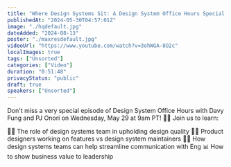 ```yaml
---
title: "Where Design Systems Sit: A Design System Office Hours Special Episode! 🚀"
publishedAt: "2024-05-30T04:57:01Z"
image: "./hqdefault.jpg"
dateAdded: "2024-08-13"
poster: "./maxresdefault.jpg"
videoUrl: "https://www.youtube.com/watch?v=3ohWGA-8O2c"
localImages: true
tags: ["Unsorted"]
categories: ["Video"]
duration: "0:51:48"
privacyStatus: "public"
draft: true
speakers: ["Unsorted"]
---
```

Don't miss a very special episode of Design System Office Hours with Davy Fung and PJ Onori on Wednesday, May 29 at 9am PT! 💁‍♀️ Join us to learn:

💁‍♀️ The role of design systems team in upholding design quality
👩‍🎨 Product designers working on features vs design system maintainers
🧑‍💻 How design systems teams can help streamline communication with Eng
📊 How to show business value to leadership
